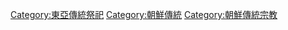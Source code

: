 [[Category:東亞傳統祭祀|Category:東亞傳統祭祀]]
[[Category:朝鮮傳統|Category:朝鮮傳統]]
[[Category:朝鮮傳統宗教|Category:朝鮮傳統宗教]]